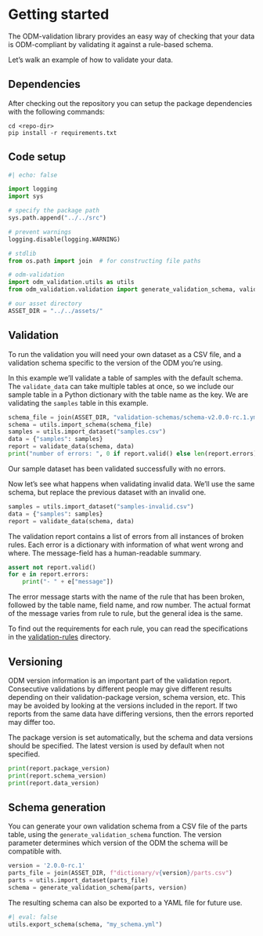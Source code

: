# Getting started

The ODM-validation library provides an easy way of checking
that your data is ODM-compliant by validating it against a rule-based schema.

Let's walk an example of how to validate your data.

## Dependencies

After checking out the repository you can setup the package dependencies with
the following commands:

```
cd <repo-dir>
pip install -r requirements.txt
```

## Code setup

```python
#| echo: false

import logging
import sys

# specify the package path
sys.path.append("../../src")

# prevent warnings
logging.disable(logging.WARNING)
```

```python
# stdlib
from os.path import join  # for constructing file paths

# odm-validation
import odm_validation.utils as utils
from odm_validation.validation import generate_validation_schema, validate_data

# our asset directory
ASSET_DIR = "../../assets/"
```


## Validation

To run the validation you will need your own dataset as a CSV file, and a
validation schema specific to the version of the ODM you're using.

In this example we'll validate a table of samples with the default schema. The
`validate_data` can take multiple tables at once, so we include our sample table in a Python dictionary with the table name as the key. We are validating the `samples` table in this example. 

```python
schema_file = join(ASSET_DIR, "validation-schemas/schema-v2.0.0-rc.1.yml")
schema = utils.import_schema(schema_file)
samples = utils.import_dataset("samples.csv")
data = {"samples": samples}
report = validate_data(schema, data)
print("number of errors: ", 0 if report.valid() else len(report.errors))
```

Our sample dataset has been validated successfully with no errors.

Now let's see what happens when validating invalid data. We'll use the same
schema, but replace the previous dataset with an invalid one.

```python
samples = utils.import_dataset("samples-invalid.csv")
data = {"samples": samples}
report = validate_data(schema, data)
```

The validation report contains a list of errors from all instances of broken
rules. Each error is a dictionary with information of what went wrong
and where. The message-field has a human-readable summary.

```python
assert not report.valid()
for e in report.errors:
    print("- " + e["message"])
```

The error message starts with the name of the rule that has been broken,
followed by the table name, field name, and row number. The actual format of
the message varies from rule to rule, but the general idea is the same.

To find out the requirements for each rule, you can read the specifications in
the
[validation-rules](https://github.com/Big-Life-Lab/PHES-ODM-Validation/tree/6-jupyter-example/validation-rules)
directory.

## Versioning

ODM version information is an important part of the validation report.
Consecutive validations by different people may give different results
depending on their validation-package version, schema version, etc. This may be
avoided by looking at the versions included in the report. If two reports from
the same data have differing versions, then the errors reported may differ too.

The package version is set automatically, but the schema and data versions
should be specified. The latest version is used by default when not specified.

```python
print(report.package_version)
print(report.schema_version)
print(report.data_version)
```

## Schema generation

You can generate your own validation schema from a CSV file of the parts table,
using the `generate_validation_schema` function. The version parameter
determines which version of the ODM the schema will be compatible with.

```python
version = '2.0.0-rc.1'
parts_file = join(ASSET_DIR, f"dictionary/v{version}/parts.csv")
parts = utils.import_dataset(parts_file)
schema = generate_validation_schema(parts, version)
```

The resulting schema can also be exported to a YAML file for future use.

```python
#| eval: false
utils.export_schema(schema, "my_schema.yml")
```
